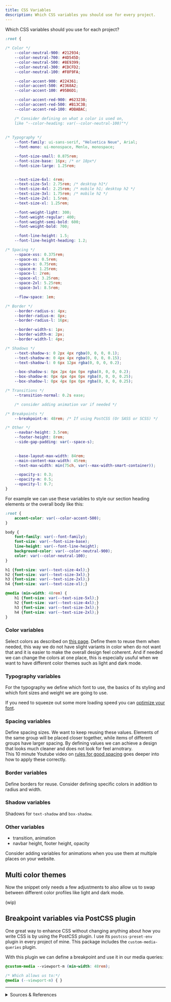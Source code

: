 ```yaml
---
title: CSS Variables
description: Which CSS variables you should use for every project.
---
```


Which CSS variables should you use for each project?

```css
:root {
    
/* Color */
    --color-neutral-900: #212934;
    --color-neutral-700: #4D545D;
    --color-neutral-500: #8E9399;
    --color-neutral-300: #CDCFD2;
    --color-neutral-100: #F8F9FA;

    --color-accent-900: #224361;
    --color-accent-500: #2368A2;
    --color-accent-100: #95B6D1;

    --color-accent-red-900: #623238;
    --color-accent-red-500: #B13C3B;
    --color-accent-red-100: #DBABAC;

    /* Consider defining on what a color is used on,
    like "--color-heading: var(--color-neutral-100)"*/
 
    
/* Typography */
    --font-family: ui-sans-serif, "Helvetica Neue", Arial;
    --font-mono: ui-monospace, Menlo, monospace;

    --font-size-small: 0.875rem;
    --font-size-base: 16px; /* or 18px*/
    --font-size-large: 1.25rem;


    --text-size-6xl: 4rem;
    --text-size-5xl: 2.75rem; /* desktop h1*/
    --text-size-4xl: 2.25rem; /* mobile h1; desktop h2 */
    --text-size-3xl: 1.75rem; /* mobile h2 */
    --text-size-2xl: 1.5rem;
    --text-size-xl: 1.25rem;

    --font-weight-light: 300;
    --font-weight-regular: 400;
    --font-weight-semi-bold: 600;
    --font-weight-bold: 700;

    --font-line-height: 1.5;
    --font-line-height-heading: 1.2;

/* Spacing */
    --space-xss: 0.375rem;
    --space-xs: 0.5rem;
    --space-s: 0.75rem;
    --space-m: 1.25rem;
    --space-l: 2rem;
    --space-xl: 3.25rem;
    --space-2xl: 5.25rem;
    --space-3xl: 8.5rem;

    --flow-space: 1em;

/* Border */
    --border-radius-s: 4px;
    --border-radius-m: 8px;
    --border-radius-l: 16px;

    --border-width-s: 1px;
    --border-width-m: 2px;
    --border-width-l: 4px;

/* Shadows */
    --text-shadow-s: 0 2px 4px rgba(0, 0, 0, 0.1);
    --text-shadow-m: 0 4px 4px rgba(0, 0, 0, 0.15);
    --text-shadow-l: 0 6px 12px rgba(0, 0, 0, 0.2);

    --box-shadow-s: 0px 2px 4px 0px rgba(0, 0, 0, 0.2);
    --box-shadow-m: 0px 4px 4px 0px rgba(0, 0, 0, 0.25);
    --box-shadow-l: 0px 4px 8px 0px rgba(0, 0, 0, 0.25);

/* Transitions */
    --transition-normal: 0.2s ease;

    /* consider adding animation var if needed */

/* Breakpoints */
    --breakpoint-m: 48rem; /* If using PostCSS (Or SASS or SCSS) */

/* Other */
    --navbar-height: 3.5rem;
    --footer-height: 8rem;
    --side-gap-padding: var(--space-s);

    
    --base-layout-max-width: 84rem;
    --main-content-max-width: 45rem;
    --text-max-width: min(75ch, var(--max-width-smart-container));

    --opacity-s: 0.3;
    --opacity-m: 0.5;
    --opacity-l: 0.7;
}
```

For example we can use these variables to style our section heading elements or the overall body like this:

```css
:root {
    accent-color: var(--color-accent-500);
}

body {
    font-family: var(--font-family);
    font-size: var(--font-size-base);
    line-height: var(--font-line-height);
    background-color: var(--color-neutral-900);
    color: var(--color-neutral-100);
}

h1 {font-size: var(--text-size-4xl);}
h2 {font-size: var(--text-size-3xl);}
h3 {font-size: var(--text-size-2xl);}
h4 {font-size: var(--text-size-xl);}

@media (min-width: 48rem) {
    h1 {font-size: var(--text-size-5xl);}
    h2 {font-size: var(--text-size-4xl);}
    h3 {font-size: var(--text-size-3xl);}
    h4 {font-size: var(--text-size-2xl);}
}
```

### Color variables

Select colors as described on [this page](/visual-design/colors). Define them to reuse them when needed, this way we do not have slight variants in color when do not want that and it is easier to make the overall design feel coherent. And if needed we can change the colors at one place, this is especially usuful when we want to have different color themes such as light and dark mode.

### Typography variables

For the typography we define which font to use, the basics of its styling and which font sizes and weight we are going to use.

If you need to squeeze out some more loading speed you can [optimize your font](https://byteofdev.com/posts/speed-up-font-loading/). 

### Spacing variables

Define spacing sizes. We want to keep reusing these values. Elements of the same group will be placed closer together, while items of different groups have larger spacing. By defining values we can achieve a design that looks much cleaner and does not look for feel arnotrary.  
This 10 minute Youtube video on [rules for good spacing](https://youtu.be/9ElrcTtAxzA) goes deeper into how to apply these correctly.

### Border variables

Define borders for reuse. Consider defining specific colors in addition to radius and width.

### Shadow variables

Shadows for `text-shadow` and `box-shadow`.

### Other variables
- transition, animation
- navbar height, footer height, opacity

Consider adding variables for animations when you use them at multiple places on your website.



## Multi color themes

Now the snippet only needs a few adjustments to also allow us to swap between different color profiles like light and dark mode.

(wip)

## Breakpoint variables via PostCSS plugin
One great way to enhance CSS without changing anything about how you write CSS is by using the PostCSS plugin. I use its `postcss-preset-env` plugin in every project of mine. This package includes the `custom-media-queries` plugin.

With this plugin we can define a breakpoint and use it in our media queries:

```css
@custom-media --viewport-m (min-width: 48rem);

/* Which allows us to:*/
@media (--viewport-m) { }
```

---

<details>

<summary>Sources & References</summary>

- On media queries:
    - Kevin Powell on respinsive web design: https://youtu.be/x4u1yp3Msao
    - Kevin Powell on using media queries and container queries: https://youtu.be/2rlWBZ17Wes
    - MDN docs on media queries: https://developer.mozilla.org/en-US/docs/Web/CSS/CSS_media_queries/Using_media_queries
    - CSS variables as used in the Starlight project on Github: https://github.com/withastro/starlight/blob/main/packages/starlight/style/props.css
    - Kevin Powell example Astro blog project: https://youtu.be/Thudicbgqtg?t=1163
    - On how to use spacing variables well for good spacing: https://youtu.be/9ElrcTtAxzA

</details>